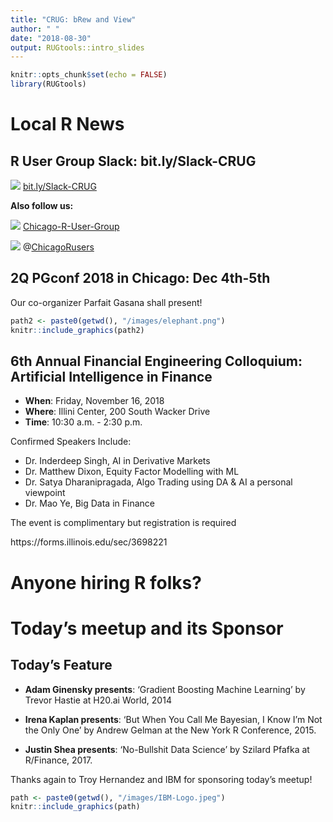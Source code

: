 ```yaml
---
title: "CRUG: bRew and View"
author: " "
date: "2018-08-30"
output: RUGtools::intro_slides
---
```



```r
knitr::opts_chunk$set(echo = FALSE)
library(RUGtools)
```

# Local R News

## R User Group Slack: bit.ly/Slack-CRUG 

![](images/slack_50x50.png) [bit.ly/Slack-CRUG](bit.ly/Slack-CRUG)

**Also follow us:**

![](images/GitHub-Mark.png) [Chicago-R-User-Group](https://twitter.com/ChicagoRusers)

![](images/twitter50x41.png) @[ChicagoRusers](https://twitter.com/ChicagoRusers)

## 2Q PGconf 2018 in Chicago: Dec 4th-5th

Our co-organizer Parfait Gasana shall present!

```r
path2 <- paste0(getwd(), "/images/elephant.png")
knitr::include_graphics(path2)
```

## 6th Annual Financial Engineering Colloquium: Artificial Intelligence in Finance

- **When**: Friday, November 16, 2018 
- **Where**: Illini Center, 200 South Wacker Drive
- **Time**: 10:30 a.m. - 2:30 p.m.

 
Confirmed Speakers Include:

- Dr. Inderdeep Singh, AI in Derivative Markets 
- Dr. Matthew Dixon, Equity Factor Modelling with ML 
- Dr. Satya Dharanipragada, Algo Trading using DA & AI a personal viewpoint  
- Dr. Mao Ye, Big Data in Finance 


The event is complimentary but registration is required

https://forms.illinois.edu/sec/3698221


# Anyone hiring R folks? 

# Today's meetup and its Sponsor


## Today's Feature 


- **Adam Ginensky presents**: 'Gradient Boosting Machine Learning' by Trevor Hastie at H20.ai World, 2014

- **Irena Kaplan presents**: 'But When You Call Me Bayesian, I Know I’m Not the Only One' by Andrew Gelman at the New York R Conference, 2015.

- **Justin Shea presents**: 'No-Bullshit Data Science' by Szilard Pfafka at R/Finance, 2017.

Thanks again to Troy Hernandez and IBM for sponsoring today's meetup!

```r
path <- paste0(getwd(), "/images/IBM-Logo.jpeg")
knitr::include_graphics(path)
```






